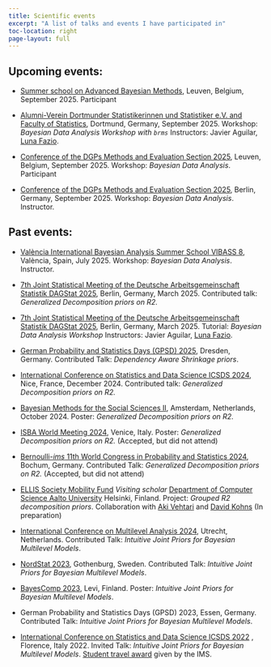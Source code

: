 ```yaml
---
title: Scientific events
excerpt: "A list of talks and events I have participated in"
toc-location: right
page-layout: full
---
```


## Upcoming events:

- [Summer school on Advanced Bayesian Methods](https://quetelet.be/summerschool/), Leuven, Belgium, September 2025. Participant

- [Alumni-Verein Dortmunder Statistikerinnen und Statistiker e.V. and Faculty of Statistics](www.statistik.tu-dortmund.de/alumni-verein.html), Dortmund, Germany, September 2025. Workshop: *Bayesian Data Analysis Workshop with `brms`* Instructors: Javier Aguilar, [Luna Fazio](https://lunafazio.github.io).

- [Conference of the DGPs Methods and Evaluation Section 2025](http://methods-berlin.com/en/fgme2025/), Leuven, Belgium, September 2025.
Workshop: *Bayesian Data Analysis*. Participant

- [Conference of the DGPs Methods and Evaluation Section 2025](http://methods-berlin.com/en/fgme2025/), Berlin, Germany, September 2025.
Workshop: *Bayesian Data Analysis*. Instructor.

## Past events:

- [València International Bayesian Analysis Summer School VIBASS 8](http://vabar.es/events/vibass8/), València, Spain, July 2025. Workshop: *Bayesian Data Analysis*. Instructor.

- [7th Joint Statistical Meeting of the Deutsche Arbeitsgemeinschaft Statistik DAGStat 2025](https://dagstat2025.de/#), Berlin, Germany, March 2025. Contributed talk:  *Generalized Decomposition priors on R2.* 
 
- [7th Joint Statistical Meeting of the Deutsche Arbeitsgemeinschaft Statistik DAGStat 2025](https://dagstat2025.de/#), Berlin, Germany, March 2025. Tutorial: *Bayesian Data Analysis Workshop* Instructors: Javier Aguilar, [Luna Fazio](https://lunafazio.github.io).
 
-  [German Probability and Statistics Days (GPSD) 2025](https://www.gpsd-2025.de/), Dresden, Germany. Contributed Talk: *Dependency Aware Shrinkage priors*.
 
-  [International Conference on Statistics and Data Science ICSDS 2024 ](https://sites.google.com/view/ims-icsds2024/), Nice, France, December 2024. Contributed talk:  *Generalized Decomposition priors on R2.*
 
-   [Bayesian Methods for the Social Sciences II](https://bayesforshs2.sciencesconf.org), Amsterdam, Netherlands, October 2024. Poster: *Generalized Decomposition priors on R2.* 
 
-   [ISBA World Meeting 2024](https://www.unive.it/web/en/2208/home), Venice, Italy. Poster: *Generalized Decomposition priors on R2.* (Accepted, but did not attend)

-   [Bernoulli-*ims* 11th World Congress in Probability and Statistics 2024](https://www.bernoulli-ims-worldcongress2024.org), Bochum, Germany. Contributed Talk: *Generalized Decomposition priors on R2.* (Accepted, but did not attend)

-   [ELLIS Society Mobility Fund](https://ellis.eu/mobility-fund) *Visiting scholar* [Department of Computer Science Aalto University](https://www.aalto.fi/en/department-of-computer-science) Helsinki, Finland. Project: *Grouped R2 decomposition priors*. Collaboration with [Aki Vehtari](https://users.aalto.fi/~ave/) and [David Kohns](https://davkoh.github.io)  (In preparation)

-   [International Conference on Multilevel Analysis 2024](https://multilevel.fss.uu.nl), Utrecht, Netherlands. Contributed Talk: *Intuitive Joint Priors for Bayesian Multilevel Models*.

-   [NordStat 2023](https://nordstat2023.org), Gothenburg, Sweden. Contributed Talk: *Intuitive Joint Priors for Bayesian Multilevel Models*.

-   [BayesComp 2023](https://bayescomp2023.com/home), Levi, Finland. Poster: *Intuitive Joint Priors for Bayesian Multilevel Models*.

-   German Probability and Statistics Days (GPSD) 2023, Essen, Germany. Contributed Talk: *Intuitive Joint Priors for Bayesian Multilevel Models*.

-   [International Conference on Statistics and Data Science ICSDS 2022 ](https://sites.google.com/view/icsds2022) , Florence, Italy 2022. Invited Talk: *Intuitive Joint Priors for Bayesian Multilevel Models*. [Student travel award](https://imstat.org/2022/12/06/2022-icsds-travel-award-recipients/) given by the IMS.
